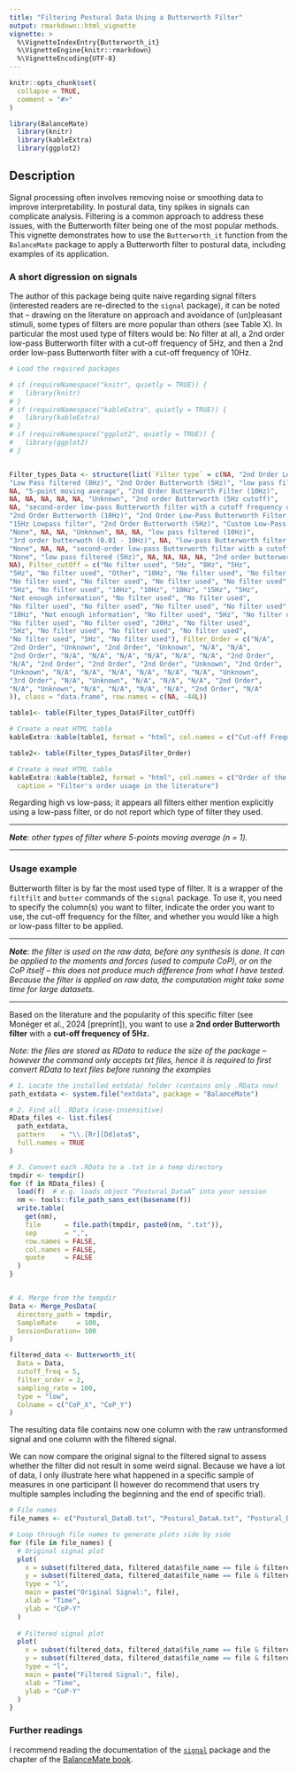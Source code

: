 ```yaml
---
title: "Filtering Postural Data Using a Butterworth Filter"
output: rmarkdown::html_vignette
vignette: >
  %\VignetteIndexEntry{Butterworth_it}
  %\VignetteEngine{knitr::rmarkdown}
  %\VignetteEncoding{UTF-8}
---
```


```r
knitr::opts_chunk$set(
  collapse = TRUE,
  comment = "#>"
)
```

```r
library(BalanceMate)
  library(knitr)
  library(kableExtra)
  library(ggplot2)

```

## Description

Signal processing often involves removing noise or smoothing data to improve interpretability. In postural data, tiny spikes in signals can complicate analysis. Filtering is a common approach to address these issues, with the Butterworth filter being one of the most popular methods.
This vignette demonstrates how to use the `Butterworth_it` function from the `BalanceMate` package to apply a Butterworth filter to postural data, including examples of its application.


### A short digression on signals

The author of this package being quite naive regarding signal filters (interested readers are re-directed to the `signal` package), it can be noted that -- drawing on the literature on approach and avoidance of (un)pleasant stimuli, some types of filters are more popular than others (see Table X). In particular the most used type of filters would be: No filter at all, a 2nd order low-pass Butterworth filter with a cut-off frequency of 5Hz, and then a 2nd order low-pass Butterworth filter with a cut-off frequency of 10Hz.


```r
# Load the required packages

# if (requireNamespace("knitr", quietly = TRUE)) {
#   library(knitr)
# }
# if (requireNamespace("kableExtra", quietly = TRUE)) {
#   library(kableExtra)
# }
# if (requireNamespace("ggplot2", quietly = TRUE)) {
#   library(ggplot2)
# }


Filter_types_Data <- structure(list(`Filter type` = c(NA, "2nd Order Low-Pass Butterworth Filter (5Hz)", 
"Low Pass filtered (8Hz)", "2nd Order Butterworth (5Hz)", "low pass filtered (5Hz)", 
NA, "5-point moving average", "2nd Order Butterworth Filter (10Hz)", 
NA, NA, NA, NA, NA, "Unknown", "2nd order Butterworth (5Hz cutoff)", 
NA, "second-order low-pass Butterworth filter with a cutoff frequency of 10Ã\u008a Hz", 
"2nd Order Butterworth (10Hz)", "2nd Order Low-Pass Butterworth Filter (10Hz)", 
"15Hz Lowpass filter", "2nd Order Butterworth (5Hz)", "Custom Low-Pass filter", 
"None", NA, NA, "Unknown", NA, NA, "low pass filtered (10Hz)", 
"3rd order butterwoth (0.01 - 10Hz)", NA, "low-pass Butterworth filter (cut-off frequency: 5 Hz", 
"None", NA, NA, "second-order low-pass Butterworth filter with a cutoff frequency of 20Ã\u008a Hz", 
"None", "low pass filtered (5Hz)", NA, NA, NA, NA, "2nd order butterworth low pass filter 5Hz", 
NA), Filter_cutOff = c("No filter used", "5Hz", "8Hz", "5Hz", 
"5Hz", "No filter used", "Other", "10Hz", "No filter used", "No filter used", 
"No filter used", "No filter used", "No filter used", "No filter used", 
"5Hz", "No filter used", "10Hz", "10Hz", "10Hz", "15Hz", "5Hz", 
"Not enough information", "No filter used", "No filter used", 
"No filter used", "No filter used", "No filter used", "No filter used", 
"10Hz", "Not enough information", "No filter used", "5Hz", "No filter used", 
"No filter used", "No filter used", "20Hz", "No filter used", 
"5Hz", "No filter used", "No filter used", "No filter used", 
"No filter used", "5Hz", "No filter used"), Filter_Order = c("N/A", 
"2nd Order", "Unknown", "2nd Order", "Unknown", "N/A", "N/A", 
"2nd Order", "N/A", "N/A", "N/A", "N/A", "N/A", "N/A", "2nd Order", 
"N/A", "2nd Order", "2nd Order", "2nd Order", "Unknown", "2nd Order", 
"Unknown", "N/A", "N/A", "N/A", "N/A", "N/A", "N/A", "Unknown", 
"3rd Order", "N/A", "Unknown", "N/A", "N/A", "N/A", "2nd Order", 
"N/A", "Unknown", "N/A", "N/A", "N/A", "N/A", "2nd Order", "N/A"
)), class = "data.frame", row.names = c(NA, -44L))

table1<- table(Filter_types_Data$Filter_cutOff)

# Create a neat HTML table
kableExtra::kable(table1, format = "html", col.names = c("Cut-off Frequency used", "Number of papers"), table.attr = "style='width:50%;'", caption = "Cut-Off Frequency usage in the literature")

table2<- table(Filter_types_Data$Filter_Order)

# Create a neat HTML table
kableExtra::kable(table2, format = "html", col.names = c("Order of the filter used", "Number of papers"), table.attr = "style='width:50%;'" , 
  caption = "Filter's order usage in the literature")

```

Regarding high vs low-pass; it appears all filters either mention explicitly using a low-pass filter, or do not report which type of filter they used.

___

***Note***: *other types of filter where 5-points moving average (n = 1).*

___

### Usage example

Butterworth filter is by far the most used type of filter. It is a wrapper of the `filtfilt` and `butter` commands of the `signal` package. To use it, you need to specify the column(s) you want to filter, indicate the order you want to use, the cut-off frequency for the filter, and whether you would like a high or low-pass filter to be applied.

___

***Note***: *the filter is used on the raw data, before any synthesis is done. It can be applied to the moments and forces (used to compute CoP), or on the CoP itself -- this does not produce much difference from what I have tested. Because the filter is applied on raw data, the computation might take some time for large datasets.*

___


Based on the literature and the popularity of this specific filter (see Monéger et al., 2024 [preprint]), you want to use a **2nd order Butterworth filter** with a **cut-off frequency of 5Hz.**

*Note: the files are stored as RData to reduce the size of the package -- however the command only accepts txt files, hence it is required to first convert RData to text files before running the examples*

```r
# 1. Locate the installed extdata/ folder (contains only .RData now)
path_extdata <- system.file("extdata", package = "BalanceMate")

# 2. Find all .RData (case‐insensitive)
RData_files <- list.files(
  path_extdata,
  pattern    = "\\.[Rr][Dd]ata$",
  full.names = TRUE
)

# 3. Convert each .RData to a .txt in a temp directory
tmpdir <- tempdir()
for (f in RData_files) {
  load(f)  # e.g. loads object “Postural_DataA” into your session
  nm <- tools::file_path_sans_ext(basename(f))
  write.table(
    get(nm),
    file      = file.path(tmpdir, paste0(nm, ".txt")),
    sep       = ",",
    row.names = FALSE,
    col.names = FALSE,
    quote     = FALSE
  )
}


# 4. Merge from the tempdir
Data <- Merge_PosData(
  directory_path = tmpdir,              
  SampleRate     = 100,
  SessionDuration= 100
)

filtered_data <- Butterworth_it(
  Data = Data,
  cutoff_freq = 5,
  filter_order = 2,
  sampling_rate = 100,
  type = "low",
  Colname = c("CoP_X", "CoP_Y")
)

```

The resulting data file contains now one column with the raw untransformed signal and one column with the filtered signal.

We can now compare the original signal to the filtered signal to assess whether the filter did not result in some weird signal. Because we have a lot of data, I only illustrate here what happened in a specific sample of measures in one participant (I however do recommend that users try multiple samples including the beginning and the end of specific trial).


```r
# File names
file_names <- c("Postural_DataB.txt", "Postural_DataA.txt", "Postural_DataD.txt")

# Loop through file names to generate plots side by side
for (file in file_names) {
  # Original signal plot
  plot(
    x = subset(filtered_data, filtered_data$file_name == file & filtered_data$Time > 30 & filtered_data$Time < 32)$Time,
    y = subset(filtered_data, filtered_data$file_name == file & filtered_data$Time > 30 & filtered_data$Time < 32)$CoP_Y,
    type = "l",
    main = paste("Original Signal:", file),
    xlab = "Time",
    ylab = "CoP-Y"
  )
  
  # Filtered signal plot
  plot(
    x = subset(filtered_data, filtered_data$file_name == file & filtered_data$Time > 30 & filtered_data$Time < 32)$Time,
    y = subset(filtered_data, filtered_data$file_name == file & filtered_data$Time > 30 & filtered_data$Time < 32)$CoP_Y_filtered,
    type = "l",
    main = paste("Filtered Signal:", file),
    xlab = "Time",
    ylab = "CoP-Y"
  )
}

```

### Further readings

I recommend reading the documentation of the [`signal`](https://CRAN.R-project.org/package=signal) package and the chapter of the [BalanceMate book](https://jeanmoneger.com/book/pre-processing).





